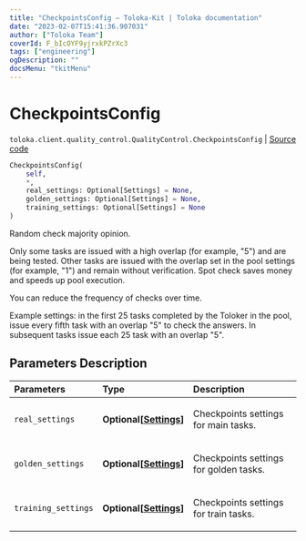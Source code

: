 ```yaml
---
title: "CheckpointsConfig — Toloka-Kit | Toloka documentation"
date: "2023-02-07T15:41:36.907031"
author: ["Toloka Team"]
coverId: F_bIcOYF9yjrxkPZrXc3
tags: ["engineering"]
ogDescription: ""
docsMenu: "tkitMenu"
---
```


# CheckpointsConfig
`toloka.client.quality_control.QualityControl.CheckpointsConfig` | [Source code](https://github.com/Toloka/toloka-kit/blob/v1.1.3/src/client/quality_control.py#L75)

```python
CheckpointsConfig(
    self,
    *,
    real_settings: Optional[Settings] = None,
    golden_settings: Optional[Settings] = None,
    training_settings: Optional[Settings] = None
)
```

Random check majority opinion.

Only some tasks are issued with a high overlap (for example, "5") and are being tested.
Other tasks are issued with the overlap set in the pool settings (for example, "1") and remain without verification.
Spot check saves money and speeds up pool execution.

You can reduce the frequency of checks over time.

Example settings: in the first 25 tasks completed by the Toloker in the pool, issue every fifth task with an overlap "5"
to check the answers. In subsequent tasks issue each 25 task with an overlap "5".

## Parameters Description

| Parameters | Type | Description |
| :----------| :----| :-----------|
`real_settings`|**Optional\[[Settings](/docs-new/toloka-kit/reference/toloka.client.quality_control.QualityControl.CheckpointsConfig.Settings)\]**|<p>Checkpoints settings for main tasks.</p>
`golden_settings`|**Optional\[[Settings](/docs-new/toloka-kit/reference/toloka.client.quality_control.QualityControl.CheckpointsConfig.Settings)\]**|<p>Checkpoints settings for golden tasks.</p>
`training_settings`|**Optional\[[Settings](/docs-new/toloka-kit/reference/toloka.client.quality_control.QualityControl.CheckpointsConfig.Settings)\]**|<p>Checkpoints settings for train tasks.</p>
